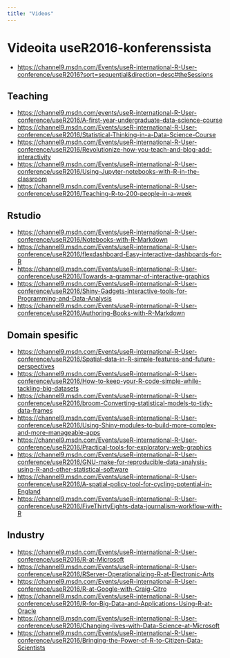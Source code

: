 ```yaml
---
title: "Videos"
---
```


# Videoita useR2016-konferenssista

- <https://channel9.msdn.com/Events/useR-international-R-User-conference/useR2016?sort=sequential&direction=desc#theSessions>


## Teaching

- <https://channel9.msdn.com/events/useR-international-R-User-conference/useR2016/A-first-year-undergraduate-data-science-course>
- <https://channel9.msdn.com/Events/useR-international-R-User-conference/useR2016/Statistical-Thinking-in-a-Data-Science-Course>
- <https://channel9.msdn.com/Events/useR-international-R-User-conference/useR2016/Revolutionize-how-you-teach-and-blog-add-interactivity>
- <https://channel9.msdn.com/Events/useR-international-R-User-conference/useR2016/Using-Jupyter-notebooks-with-R-in-the-classroom>
- <https://channel9.msdn.com/Events/useR-international-R-User-conference/useR2016/Teaching-R-to-200-people-in-a-week>


## Rstudio

- <https://channel9.msdn.com/Events/useR-international-R-User-conference/useR2016/Notebooks-with-R-Markdown>
- <https://channel9.msdn.com/Events/useR-international-R-User-conference/useR2016/flexdashboard-Easy-interactive-dashboards-for-R>
- <https://channel9.msdn.com/Events/useR-international-R-User-conference/useR2016/Towards-a-grammar-of-interactive-graphics>
- <https://channel9.msdn.com/Events/useR-international-R-User-conference/useR2016/Shiny-Gadgets-Interactive-tools-for-Programming-and-Data-Analysis>
- <https://channel9.msdn.com/Events/useR-international-R-User-conference/useR2016/Authoring-Books-with-R-Markdown>

## Domain spesific

- <https://channel9.msdn.com/Events/useR-international-R-User-conference/useR2016/Spatial-data-in-R-simple-features-and-future-perspectives>
- <https://channel9.msdn.com/Events/useR-international-R-User-conference/useR2016/How-to-keep-your-R-code-simple-while-tackling-big-datasets>
- <https://channel9.msdn.com/Events/useR-international-R-User-conference/useR2016/broom-Converting-statistical-models-to-tidy-data-frames>
- <https://channel9.msdn.com/Events/useR-international-R-User-conference/useR2016/Using-Shiny-modules-to-build-more-complex-and-more-manageable-apps>
- <https://channel9.msdn.com/Events/useR-international-R-User-conference/useR2016/Practical-tools-for-exploratory-web-graphics>
- <https://channel9.msdn.com/Events/useR-international-R-User-conference/useR2016/GNU-make-for-reproducible-data-analysis-using-R-and-other-statistical-software>
- <https://channel9.msdn.com/Events/useR-international-R-User-conference/useR2016/A-spatial-policy-tool-for-cycling-potential-in-England>
- <https://channel9.msdn.com/Events/useR-international-R-User-conference/useR2016/FiveThirtyEights-data-journalism-workflow-with-R>

## Industry

- <https://channel9.msdn.com/Events/useR-international-R-User-conference/useR2016/R-at-Microsoft>
- <https://channel9.msdn.com/Events/useR-international-R-User-conference/useR2016/RServer-Operationalizing-R-at-Electronic-Arts>
- <https://channel9.msdn.com/Events/useR-international-R-User-conference/useR2016/R-at-Google-with-Craig-Citro>
- <https://channel9.msdn.com/Events/useR-international-R-User-conference/useR2016/R-for-Big-Data-and-Applications-Using-R-at-Oracle>
- <https://channel9.msdn.com/Events/useR-international-R-User-conference/useR2016/Changing-lives-with-Data-Science-at-Microsoft>
- <https://channel9.msdn.com/Events/useR-international-R-User-conference/useR2016/Bringing-the-Power-of-R-to-Citizen-Data-Scientists>
